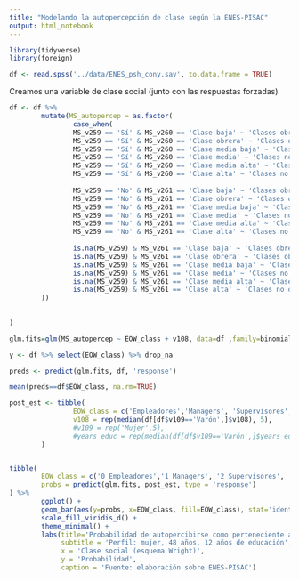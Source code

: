 ```yaml
---
title: "Modelando la autopercepción de clase según la ENES-PISAC"
output: html_notebook
---
```


```r
library(tidyverse)
library(foreign)
```

```r
df <- read.spss('../data/ENES_psh_cony.sav', to.data.frame = TRUE)
```

Creamos una variable de clase social (junto con las respuestas forzadas)
```r

df <- df %>%
        mutate(MS_autopercep = as.factor(
                case_when(
                MS_v259 == 'Sí' & MS_v260 == 'Clase baja' ~ 'Clases obreras',
                MS_v259 == 'Sí' & MS_v260 == 'Clase obrera' ~ 'Clases obreras',
                MS_v259 == 'Sí' & MS_v260 == 'Clase media baja' ~ 'Clases obreras',
                MS_v259 == 'Sí' & MS_v260 == 'Clase media' ~ 'Clases no obreras',
                MS_v259 == 'Sí' & MS_v260 == 'Clase media alta' ~ 'Clases no obreras',
                MS_v259 == 'Sí' & MS_v260 == 'Clase alta' ~ 'Clases no obreras',
                
                MS_v259 == 'No' & MS_v261 == 'Clase baja' ~ 'Clases obreras',
                MS_v259 == 'No' & MS_v261 == 'Clase obrera' ~ 'Clases obreras',
                MS_v259 == 'No' & MS_v261 == 'Clase media baja' ~ 'Clases obreras',
                MS_v259 == 'No' & MS_v261 == 'Clase media' ~ 'Clases no obreras',
                MS_v259 == 'No' & MS_v261 == 'Clase media alta' ~ 'Clases no obreras',
                MS_v259 == 'No' & MS_v261 == 'Clase alta' ~ 'Clases no obreras',
                
                is.na(MS_v259) & MS_v261 == 'Clase baja' ~ 'Clases obreras',
                is.na(MS_v259) & MS_v261 == 'Clase obrera' ~ 'Clases obreras',
                is.na(MS_v259) & MS_v261 == 'Clase media baja' ~ 'Clases obreras',
                is.na(MS_v259) & MS_v261 == 'Clase media' ~ 'Clases no obreras',
                is.na(MS_v259) & MS_v261 == 'Clase media alta' ~ 'Clases no obreras',
                is.na(MS_v259) & MS_v261 == 'Clase alta' ~ 'Clases no obreras'
        ))
                
                
)
```



```r
glm.fits=glm(MS_autopercep ~ EOW_class + v108, data=df ,family=binomial)
```     
```r
y <- df %>% select(EOW_class) %>% drop_na

preds <- predict(glm.fits, df, 'response') 

mean(preds==df$EOW_class, na.rm=TRUE)

```

```r

post_est <- tibble(
                EOW_class = c('Empleadores','Managers', 'Supervisores', 'Pequeña burguesía', 'Trabajadores'),
                v108 = rep(median(df[df$v109=='Varón',]$v108), 5), 
                #v109 = rep('Mujer',5),
                #years_educ = rep(median(df[df$v109=='Varón',]$years_educ),5)
        )


tibble(
        EOW_class = c('0_Empleadores','1_Managers', '2_Supervisores', '3_Pequeña burguesía', '4_Trabajadores'),
        probs = predict(glm.fits, post_est, type = 'response')
) %>% 
        ggplot() + 
        geom_bar(aes(y=probs, x=EOW_class, fill=EOW_class), stat='identity', show.legend = FALSE) + 
        scale_fill_viridis_d() +
        theme_minimal() +
        labs(title='Probabilidad de autopercibirse como perteneciente a la clase obrera)',
             subtitle = 'Perfil: mujer, 48 años, 12 años de educación',  
             x = 'Clase social (esquema Wright)',
             y = 'Probabilidad',
             caption = 'Fuente: elaboración sobre ENES-PISAC')
```


